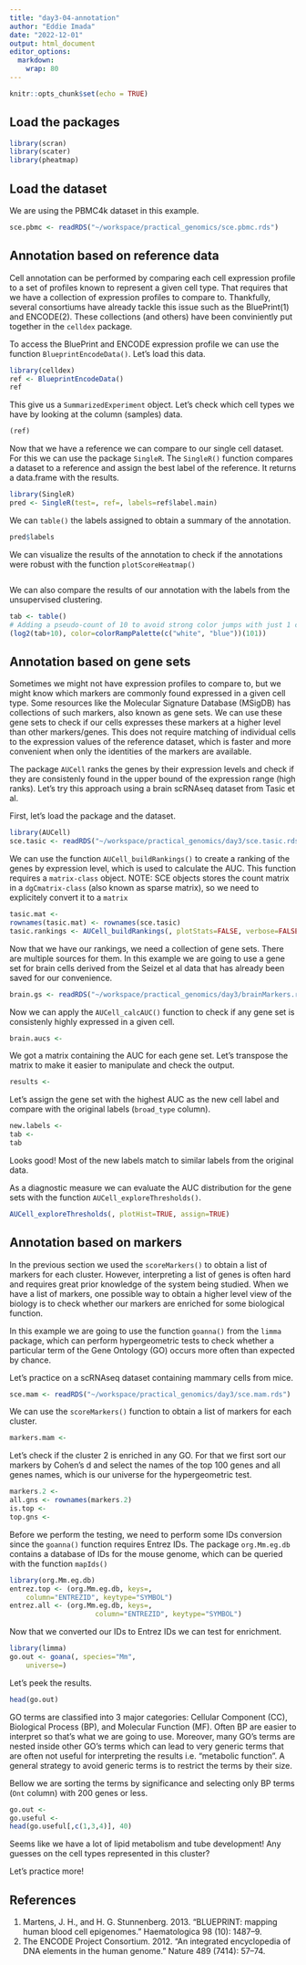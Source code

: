 ```yaml
---
title: "day3-04-annotation"
author: "Eddie Imada"
date: "2022-12-01"
output: html_document
editor_options: 
  markdown: 
    wrap: 80
---
```


```r
knitr::opts_chunk$set(echo = TRUE)
```

## Load the packages

```r
library(scran)
library(scater)
library(pheatmap)
```

## Load the dataset

We are using the PBMC4k dataset in this example.

```r
sce.pbmc <- readRDS("~/workspace/practical_genomics/sce.pbmc.rds")
```

## Annotation based on reference data

Cell annotation can be performed by comparing each cell expression profile to a
set of profiles known to represent a given cell type. That requires that we have
a collection of expression profiles to compare to. Thankfully, several
consortiums have already tackle this issue such as the BluePrint(1) and 
ENCODE(2). These collections (and others) have been conviniently put together in the 
`celldex` package.


To access the BluePrint and ENCODE expression profile we can use the function
`BlueprintEncodeData()`. Let's load this data.

```r
library(celldex)
ref <- BlueprintEncodeData()
ref
```

This give us a `SummarizedExperiment` object. Let's check which cell types we
have by looking at the column (samples) data.

```r
(ref)
```

Now that we have a reference we can compare to our single cell dataset. For this
we can use the package `SingleR`. The `SingleR()` function compares a dataset
to a reference and assign the best label of the reference. It returns a 
data.frame with the results.

```r
library(SingleR)
pred <- SingleR(test=, ref=, labels=ref$label.main)
```

We can `table()` the labels assigned to obtain a summary of the annotation.

```r
pred$labels
```

We can visualize the results of the annotation to check if the annotations were
robust with the function `plotScoreHeatmap()`

```r

```

We can also compare the results of our annotation with the labels from the 
unsupervised clustering.

```r
tab <- table()
# Adding a pseudo-count of 10 to avoid strong color jumps with just 1 cell.
(log2(tab+10), color=colorRampPalette(c("white", "blue"))(101))
```

## Annotation based on gene sets

Sometimes we might not have expression profiles to compare to, but we might know
which markers are commonly found expressed in a given cell type. Some resources
like the Molecular Signature Database (MSigDB) has collections of such markers,
also known as gene sets. We can use these gene sets to check if our cells
expresses these markers at a higher level than other markers/genes.
This does not require matching of individual cells to the expression values of the reference dataset, which is faster and more convenient when only the identities of the markers are available.

The package `AUCell` ranks the genes by their expression levels and check if
they are consistenly found in the upper bound of the expression range (high
ranks). Let's try this approach using a brain scRNAseq dataset from Tasic et al.

First, let's load the package and the dataset.
```r
library(AUCell)
sce.tasic <- readRDS("~/workspace/practical_genomics/day3/sce.tasic.rds")
```

We can use the function `AUCell_buildRankings()` to create a ranking of the
genes by expression level, which is used to calculate the AUC. This function
requires a `matrix-class` object. NOTE: SCE objects stores the count matrix
in a `dgCmatrix-class` (also known as sparse matrix), so we need to explicitely
convert it to a `matrix`

```r
tasic.mat <- 
rownames(tasic.mat) <- rownames(sce.tasic)
tasic.rankings <- AUCell_buildRankings(, plotStats=FALSE, verbose=FALSE)
```

Now that we have our rankings, we need a collection of gene sets. There are
multiple sources for them. In this example we are going to use a gene set
for brain cells derived from the Seizel et al data that has already been saved
for our convenience.

```r
brain.gs <- readRDS("~/workspace/practical_genomics/day3/brainMarkers.rds")
```

Now we can apply the `AUCell_calcAUC()` function to check if any gene set is
consistenly highly expressed in a given cell.

```r
brain.aucs <- 
```

We got a matrix containing the AUC for each gene set. Let's transpose the matrix
to make it easier to manipulate and check the output.

```r
results <- 

```

Let's assign the gene set with the highest AUC as the new cell label and compare
with the original labels (`broad_type` column).

```r
new.labels <- 
tab <- 
tab
```

Looks good! Most of the new labels match to similar labels from the original
data.

As a diagnostic measure we can evaluate the AUC distribution for the gene sets
with the function `AUCell_exploreThresholds()`.

```r
AUCell_exploreThresholds(, plotHist=TRUE, assign=TRUE) 
```

## Annotation based on markers

In the previous section we used the `scoreMarkers()` to obtain a list of markers
for each cluster. However, interpreting a list of genes is often hard and 
requires great prior knowledge of the system being studied. When we have a list
of markers, one possible way to obtain a higher level view of the biology is to
check whether our markers are enriched for some biological function.

In this example we are going to use the function `goanna()` from the `limma`
package, which can perform hypergeometric tests to check whether a particular
term of the Gene Ontology (GO) occurs more often than expected by chance.

Let's practice on a scRNAseq dataset containing mammary cells from mice.

```r
sce.mam <- readRDS("~/workspace/practical_genomics/day3/sce.mam.rds")
```

We can use the `scoreMarkers()` function to obtain a list of markers for each
cluster.

```r
markers.mam <- 
```

Let's check if the cluster 2 is enriched in any GO. For that we first sort our
markers by Cohen's d and select the names of the top 100 genes and all genes
names, which is our universe for the hypergeometric test.

```r
markers.2 <- 
all.gns <- rownames(markers.2)
is.top <- 
top.gns <- 
```

Before we perform the testing, we need to perform some IDs conversion since
the `goanna()` function requires Entrez IDs. The package `org.Mm.eg.db` contains
a database of IDs for the mouse genome, which can be queried with the function
`mapIds()`

```r
library(org.Mm.eg.db)
entrez.top <- (org.Mm.eg.db, keys=, 
    column="ENTREZID", keytype="SYMBOL")
entrez.all <- (org.Mm.eg.db, keys=, 
                     column="ENTREZID", keytype="SYMBOL")
```

Now that we converted our IDs to Entrez IDs we can test for enrichment.

```r
library(limma)
go.out <- goana(, species="Mm", 
    universe=)
```

Let's peek the results.

```r
head(go.out)
```

GO terms are classified into 3 major categories: Cellular Component (CC),
Biological Process (BP), and Molecular Function (MF). Often BP are easier to 
interpret so that's what we are going to use. Moreover, many GO's terms are 
nested inside other GO's terms which can lead to very generic terms that are
often not useful for interpreting the results i.e. "metabolic function". A 
general strategy to avoid generic terms is to restrict the terms by their size.

Bellow we are sorting the terms by significance and selecting only BP terms (`Ont` column) with
200 genes or less.

```r
go.out <- 
go.useful <- 
head(go.useful[,c(1,3,4)], 40)
```

Seems like we have a lot of lipid metabolism and tube development! Any guesses
on the cell types represented in this cluster?

Let's practice more!

## References
(1) Martens, J. H., and H. G. Stunnenberg. 2013. “BLUEPRINT: mapping human blood cell epigenomes.” Haematologica 98 (10): 1487–9.
(2) The ENCODE Project Consortium. 2012. “An integrated encyclopedia of DNA elements in the human genome.” Nature 489 (7414): 57–74.
